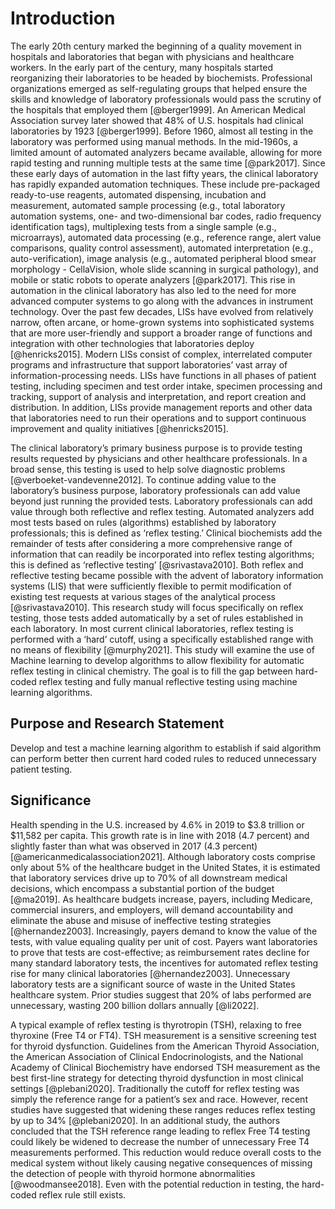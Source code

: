 # Introduction

The early 20th century marked the beginning of a quality movement in
hospitals and laboratories that began with physicians and healthcare
workers. In the early part of the century, many hospitals started
reorganizing their laboratories to be headed by biochemists.
Professional organizations emerged as self-regulating groups that helped
ensure the skills and knowledge of laboratory professionals would pass
the scrutiny of the hospitals that employed them [@berger1999]. An
American Medical Association survey later showed that 48% of U.S.
hospitals had clinical laboratories by 1923 [@berger1999]. Before 1960,
almost all testing in the laboratory was performed using manual methods.
In the mid-1960s, a limited amount of automated analyzers became
available, allowing for more rapid testing and running multiple tests at
the same time [@park2017]. Since these early days of automation in the
last fifty years, the clinical laboratory has rapidly expanded
automation techniques. These include pre-packaged ready-to-use reagents,
automated dispensing, incubation and measurement, automated sample
processing (e.g., total laboratory automation systems, one- and
two-dimensional bar codes, radio frequency identification tags),
multiplexing tests from a single sample (e.g., microarrays), automated
data processing (e.g., reference range, alert value comparisons, quality
control assessment), automated interpretation (e.g., auto-verification),
image analysis (e.g., automated peripheral blood smear morphology -
CellaVision, whole slide scanning in surgical pathology), and mobile or
static robots to operate analyzers [@park2017]. This rise in automation
in the clinical laboratory has also led to the need for more advanced
computer systems to go along with the advances in instrument technology.
Over the past few decades, LISs have evolved from relatively narrow,
often arcane, or home-grown systems into sophisticated systems that are
more user-friendly and support a broader range of functions and
integration with other technologies that laboratories deploy
[@henricks2015]. Modern LISs consist of complex, interrelated computer
programs and infrastructure that support laboratories' vast array of
information-processing needs. LISs have functions in all phases of
patient testing, including specimen and test order intake, specimen
processing and tracking, support of analysis and interpretation, and
report creation and distribution. In addition, LISs provide management
reports and other data that laboratories need to run their operations
and to support continuous improvement and quality initiatives
[@henricks2015].

The clinical laboratory's primary business purpose is to provide testing
results requested by physicians and other healthcare professionals. In a
broad sense, this testing is used to help solve diagnostic problems
[@verboeket-vandevenne2012]. To continue adding value to the
laboratory's business purpose, laboratory professionals can add value
beyond just running the provided tests. Laboratory professionals can add
value through both reflective and reflex testing. Automated analyzers
add most tests based on rules (algorithms) established by laboratory
professionals; this is defined as 'reflex testing.' Clinical biochemists
add the remainder of tests after considering a more comprehensive range
of information that can readily be incorporated into reflex testing
algorithms; this is defined as 'reflective testing' [@srivastava2010].
Both reflex and reflective testing became possible with the advent of
laboratory information systems (LIS) that were sufficiently flexible to
permit modification of existing test requests at various stages of the
analytical process [@srivastava2010]. This research study will focus
specifically on reflex testing, those tests added automatically by a set
of rules established in each laboratory. In most current clinical
laboratories, reflex testing is performed with a 'hard' cutoff, using a
specifically established range with no means of flexibility
[@murphy2021]. This study will examine the use of Machine learning to
develop algorithms to allow flexibility for automatic reflex testing in
clinical chemistry. The goal is to fill the gap between hard-coded
reflex testing and fully manual reflective testing using machine
learning algorithms.

## Purpose and Research Statement

Develop and test a machine learning algorithm to establish if said
algorithm can perform better then current hard coded rules to reduced
unnecessary patient testing.

## Significance

Health spending in the U.S. increased by 4.6% in 2019 to \$3.8 trillion
or \$11,582 per capita. This growth rate is in line with 2018 (4.7
percent) and slightly faster than what was observed in 2017 (4.3
percent) [@americanmedicalassociation2021]. Although laboratory costs
comprise only about 5% of the healthcare budget in the United States, it
is estimated that laboratory services drive up to 70% of all downstream
medical decisions, which encompass a substantial portion of the budget
[@ma2019]. As healthcare budgets increase, payers, including Medicare,
commercial insurers, and employers, will demand accountability and
eliminate the abuse and misuse of ineffective testing strategies
[@hernandez2003]. Increasingly, payers demand to know the value of the
tests, with value equaling quality per unit of cost. Payers want
laboratories to prove that tests are cost-effective; as reimbursement
rates decline for many standard laboratory tests, the incentives for
automated reflex testing rise for many clinical laboratories
[@hernandez2003]. Unnecessary laboratory tests are a significant source
of waste in the United States healthcare system. Prior studies suggest
that 20% of labs performed are unnecessary, wasting 200 billion dollars
annually [@li2022].

A typical example of reflex testing is thyrotropin (TSH), relaxing to
free thyroxine (Free T4 or FT4). TSH measurement is a sensitive
screening test for thyroid dysfunction. Guidelines from the American
Thyroid Association, the American Association of Clinical
Endocrinologists, and the National Academy of Clinical Biochemistry have
endorsed TSH measurement as the best first-line strategy for detecting
thyroid dysfunction in most clinical settings [@plebani2020].
Traditionally the cutoff for reflex testing was simply the reference
range for a patient's sex and race. However, recent studies have
suggested that widening these ranges reduces reflex testing by up to 34%
[@plebani2020]. In an additional study, the authors concluded that the
TSH reference range leading to reflex Free T4 testing could likely be
widened to decrease the number of unnecessary Free T4 measurements
performed. This reduction would reduce overall costs to the medical
system without likely causing negative consequences of missing the
detection of people with thyroid hormone abnormalities
[@woodmansee2018]. Even with the potential reduction in testing, the
hard-coded reflex rule still exists.
